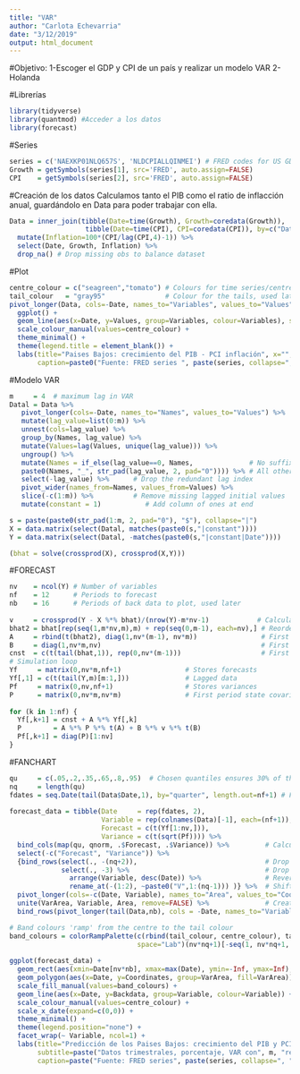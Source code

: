 ```yaml
---
title: "VAR"
author: "Carlota Echevarria"
date: "3/12/2019"
output: html_document
---
```


#Objetivo:
1-Escoger el GDP y CPI de un país y realizar un modelo VAR
2- Holanda


#Librerías
```r
library(tidyverse)
library(quantmod) #Acceder a los datos
library(forecast)
```

#Series 
```r
series = c('NAEXKP01NLQ657S', 'NLDCPIALLQINMEI') # FRED codes for US GDP growth and CPI
Growth = getSymbols(series[1], src='FRED', auto.assign=FALSE)
CPI    = getSymbols(series[2], src='FRED', auto.assign=FALSE)
```


#Creación de los datos
Calculamos tanto el PIB como el ratio de inflacción anual, guardándolo en Data para poder trabajar con ella. 
```r
Data = inner_join(tibble(Date=time(Growth), Growth=coredata(Growth)), 
                   tibble(Date=time(CPI), CPI=coredata(CPI)), by=c("Date")) %>% 
  mutate(Inflation=100*(CPI/lag(CPI,4)-1)) %>%
  select(Date, Growth, Inflation) %>% 
  drop_na() # Drop missing obs to balance dataset
```


#Plot

```r
centre_colour = c("seagreen","tomato") # Colours for time series/centre of fancharts
tail_colour   = "gray95"               # Colour for the tails, used later but defined here 
pivot_longer(Data, cols=-Date, names_to="Variables", values_to="Values") %>% 
  ggplot() + 
  geom_line(aes(x=Date, y=Values, group=Variables, colour=Variables), size=1.1, show.legend=TRUE) +
  scale_colour_manual(values=centre_colour) +
  theme_minimal() + 
  theme(legend.title = element_blank()) +
  labs(title="Paises Bajos: crecimiento del PIB - PCI inflación", x="", y="",
       caption=paste0("Fuente: FRED series ", paste(series, collapse=", ")))
```




#Modelo VAR
```r
m     = 4  # maximum lag in VAR
Datal = Data %>%
   pivot_longer(cols=-Date, names_to="Names", values_to="Values") %>%
   mutate(lag_value=list(0:m)) %>%
   unnest(cols=lag_value) %>%
   group_by(Names, lag_value) %>%
   mutate(Values=lag(Values, unique(lag_value))) %>%
   ungroup() %>%
   mutate(Names = if_else(lag_value==0, Names,              # No suffix at lag 0
   paste0(Names, "_", str_pad(lag_value, 2, pad="0")))) %>% # All other lags 
   select(-lag_value) %>%      # Drop the redundant lag index
   pivot_wider(names_from=Names, values_from=Values) %>%
   slice(-c(1:m)) %>%          # Remove missing lagged initial values
   mutate(constant = 1)           # Add column of ones at end
```

```r
s = paste(paste0(str_pad(1:m, 2, pad="0"), "$"), collapse="|")
X = data.matrix(select(Datal, matches(paste0(s,"|constant"))))
Y = data.matrix(select(Datal, -matches(paste0(s,"|constant|Date"))))

```

```r
(bhat = solve(crossprod(X), crossprod(X,Y)))
```

#FORECAST
```r
nv    = ncol(Y) # Number of variables
nf    = 12      # Periods to forecast
nb    = 16      # Periods of back data to plot, used later
 
v     = crossprod(Y - X %*% bhat)/(nrow(Y)-m*nv-1)            # Calculate error variance
bhat2 = bhat[rep(seq(1,m*nv,m),m) + rep(seq(0,m-1), each=nv),] # Reorder for simulation
A     = rbind(t(bhat2), diag(1,nv*(m-1), nv*m))                # First order form - A 
B     = diag(1,nv*m,nv)                                        # First order form - B
cnst  = c(t(tail(bhat,1)), rep(0,nv*(m-1)))                    # First order constants
# Simulation loop
Yf     = matrix(0,nv*m,nf+1)                # Stores forecasts
Yf[,1] = c(t(tail(Y,m)[m:1,]))              # Lagged data
Pf     = matrix(0,nv,nf+1)                  # Stores variances
P      = matrix(0,nv*m,nv*m)                # First period state covariance
 
for (k in 1:nf) { 
  Yf[,k+1] = cnst + A %*% Yf[,k]
  P        = A %*% P %*% t(A) + B %*% v %*% t(B)
  Pf[,k+1] = diag(P)[1:nv]
}
```

#FANCHART
```r
qu     = c(.05,.2,.35,.65,.8,.95)  # Chosen quantiles ensures 30% of the distribution each colour
nq     = length(qu)
fdates = seq.Date(tail(Data$Date,1), by="quarter", length.out=nf+1) # Forecast dates
 
forecast_data = tibble(Date     = rep(fdates, 2), 
                       Variable = rep(colnames(Data)[-1], each=(nf+1)), 
                       Forecast = c(t(Yf[1:nv,])),
                       Variance = c(t(sqrt(Pf)))) %>% 
  bind_cols(map(qu, qnorm, .$Forecast, .$Variance)) %>%         # Calculate quantiles
  select(-c("Forecast", "Variance")) %>% 
  {bind_rows(select(., -(nq+2)),                                # Drop last quantile 
             select(., -3) %>%                                  # Drop first quantile
               arrange(Variable, desc(Date)) %>%                # Reverse order
               rename_at(-(1:2), ~paste0("V",1:(nq-1))) )} %>%  # Shift names of reversed ones 
  pivot_longer(cols=-c(Date, Variable), names_to="Area", values_to="Coordinates") %>% 
  unite(VarArea, Variable, Area, remove=FALSE) %>%              # Create variable to index polygons
  bind_rows(pivot_longer(tail(Data,nb), cols = -Date, names_to="Variable", values_to="Backdata"), .)
```

```r
# Band colours 'ramp' from the centre to the tail colour 
band_colours = colorRampPalette(c(rbind(tail_colour, centre_colour), tail_colour), 
                                space="Lab")(nv*nq+1)[-seq(1, nv*nq+1, nq)]
 
ggplot(forecast_data) + 
  geom_rect(aes(xmin=Date[nv*nb], xmax=max(Date), ymin=-Inf, ymax=Inf), fill=tail_colour, alpha=.2) +  
  geom_polygon(aes(x=Date, y=Coordinates, group=VarArea, fill=VarArea)) +
  scale_fill_manual(values=band_colours) +
  geom_line(aes(x=Date, y=Backdata, group=Variable, colour=Variable)) +
  scale_colour_manual(values=centre_colour) +
  scale_x_date(expand=c(0,0)) +
  theme_minimal() +
  theme(legend.position="none") +
  facet_wrap(~ Variable, ncol=1) +
  labs(title="Predicción de los Paises Bajos: crecimiento del PIB y PCI Inflación", 
       subtitle=paste("Datos trimestrales, porcentaje, VAR con", m, "retardos"), 
       caption=paste("Fuente: FRED series", paste(series, collapse=", ")), x="", y="")
```